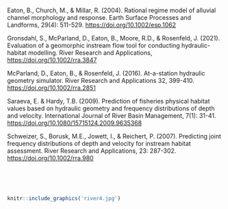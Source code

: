 <br>
<br>
<br>

Eaton, B., Church, M., & Millar, R. (2004). Rational regime model of alluvial channel morphology and response. Earth Surface Processes and Landforms, 29(4): 511-529. [https://doi.org/10.1002/esp.1062](https://doi.org/10.1002/esp.1062) 

Gronsdahl, S., McParland, D., Eaton, B., Moore, R.D., & Rosenfeld, J. (2021). Evaluation of a geomorphic instream flow tool for conducting hydraulic-habitat modelling. River Research and Applications, [https://doi.org/10.1002/rra.3847](https://doi.org/10.1002/rra.3847)

McParland, D., Eaton, B., & Rosenfeld, J. (2016). At-a-station hydraulic geometry simulator. River Research and Applications 32, 399-410. [https://doi.org/10.1002/rra.2851](https://doi.org/10.1002/rra.2851)

Saraeva, E. & Hardy, T.B. (2009). Prediction of fisheries physical habitat values based on hydraulic geometry and frequency distributions of depth and velocity. International Journal of River Basin Management, 7(1): 31-41. [https://doi.org/10.1080/15715124.2009.9635368](https://doi.org/10.1080/15715124.2009.9635368)

Schweizer, S., Borusk, M.E., Jowett, I., & Reichert, P. (2007). Predicting joint frequency distributions of depth and velocity for instream habitat assessment. River Research and Applications, 23: 287-302. [https://doi.org/10.1002/rra.980](https://doi.org/10.1002/rra.980)

<br>
<br>
<br>

```r
knitr::include_graphics('river4.jpg') 
```
